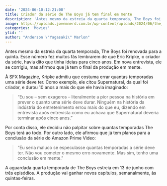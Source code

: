 ```yaml
---
date: '2024-06-10:12:21:00'
title: Criador da série de The Boys já tem final em mente
description: 'Antes mesmo da estreia da quarta temporada, The Boys foi renovada para a quinta. Esse número fez muitos fãs lembrarem de que Eric Kripke, o criador da série, havia dito que tinha ideias para cinco anos. Em nova entrevista, ele se corrigiu, mas afirmou que já tem o final da produção em mente.'
image: https://uploads.jovemnerd.com.br/wp-content/uploads/2024/06/the_boys_criador_serie_final__0s62eja12.jpg
categories: 'Movies'
ytid: ''
author: "Anderson \"Yagasaki\" Marlon"
---
```


Antes mesmo da estreia da quarta temporada, The Boys foi renovada para a quinta. Esse número fez muitos fãs lembrarem de que Eric Kripke, o criador da série, havia dito que tinha ideias para cinco anos. Em nova entrevista, ele se corrigiu, mas afirmou que já tem o final da produção em mente.

À SFX Magazine, Kripke admitiu que costuma errar quantas temporadas uma série deve ter. Como exemplo, ele citou Supernatural, da qual foi criador, e durou 10 anos a mais do que ele havia imaginado:

> “Eu sou – sem exageros – literalmente a pior pessoa na história em prever o quanto uma série deve durar. Ninguém na história da indústria do entretenimento errou mais do que eu, dizendo em entrevista após entrevista como eu achava que Supernatural deveria terminar após cinco anos.”

Por conta disso, ele decidiu não palpitar sobre quantas temporadas The Boys terá ao todo. Por outro lado, ele afirmou que já tem planos para a conclusão da série do Amazon Prime Video:

> “Eu seria maluco se especulasse quantas temporadas a série deve ter. Não vou cometer o mesmo erro novamente. Mas sim, tenho uma conclusão em mente.”

A aguardada quarta temporada de The Boys estreia em 13 de junho com três episódios. A produção vai ganhar novos capítulos, semanalmente, às quintas-feiras.
